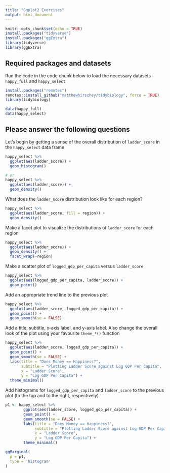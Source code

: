 ```yaml
---
title: "Ggplot2 Exercises"
output: html_document
---
```


```r
knitr::opts_chunk$set(echo = TRUE)
install.packages("tidyverse")
install.packages("ggExtra")
library(tidyverse)
library(ggExtra)
```

## Required packages and datasets

Run the code in the code chunk below to load the necessary datasets -  `happy_full` and `happy_select`

```r
install.packages("remotes")
remotes::install_github("matthewhirschey/tidybiology", force = TRUE)
library(tidybiology)

data(happy_full)
data(happy_select)
```

## Please answer the following questions

Let's begin by getting a sense of the overall distribution of `ladder_score` in the `happy_select` data frame 

```r
happy_select %>% 
  ggplot(aes(ladder_score)) +
  geom_histogram()

# or
happy_select %>% 
  ggplot(aes(ladder_score)) +
  geom_density()
```

What does the `ladder_score` distribution look like for each region? 

```r
happy_select %>% 
  ggplot(aes(ladder_score, fill = region)) +
  geom_density()
```

Make a facet plot to visualize the distributions of `ladder_score` for each region

```r
happy_select %>% 
  ggplot(aes(ladder_score)) +
  geom_density() +
  facet_wrap(~region)
```

Make a scatter plot of `logged_gdp_per_capita` versus `ladder_score` 

```r
happy_select %>% 
  ggplot(aes(logged_gdp_per_capita, ladder_score)) +
  geom_point()
```

Add an appropriate trend line to the previous plot

```r
happy_select %>% 
  ggplot(aes(ladder_score, logged_gdp_per_capita)) +
  geom_point() +
  geom_smooth(se = FALSE)
```

Add a title, subtitle, x-axis label, and y-axis label. Also change the overall look of the plot using your favourite `theme_*()` function 

```r
happy_select %>% 
  ggplot(aes(ladder_score, logged_gdp_per_capita)) +
  geom_point() +
  geom_smooth(se = FALSE) +
  labs(title = "Does Money == Happiness?",
       subtitle = "Plotting Ladder Score against Log GDP Per Capita",
       x = "Ladder Score",
       y = "Log GDP Per Capita") +
  theme_minimal()
```

Add histograms for `logged_gdp_per_capita` and `ladder_score` to the previous plot (to the top and to the right, respectively) 

```r
p1 <- happy_select %>% 
        ggplot(aes(ladder_score, logged_gdp_per_capita)) +
        geom_point() +
        geom_smooth(se = FALSE) +
        labs(title = "Does Money == Happiness?",
             subtitle = "Plotting Ladder Score against Log GDP Per Capita",
             x = "Ladder Score",
             y = "Log GDP Per Capita") +
        theme_minimal()

ggMarginal(
  p = p1,
  type = 'histogram'
)
```




